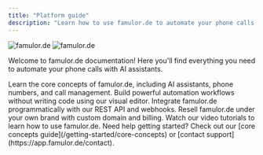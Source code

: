 ```yaml
---
title: "Platform guide"
description: "Learn how to use famulor.de to automate your phone calls with AI"
---
```


<img
  className="block dark:hidden"
  src="https://app.famulor.de/ogimage-en.jpg"
  alt="famulor.de"
/>
<img
  className="hidden dark:block"
  src="https://app.famulor.de/ogimage-en.jpg"
  alt="famulor.de"
/>

Welcome to famulor.de documentation! Here you'll find everything you need to
automate your phone calls with AI assistants.

<CardGroup cols={2}>
  <Card
    title="Platform Guide"
    icon="book"
    href="/platform-guide/overview"
    color="#06df4b">
    Learn the core concepts of famulor.de, including AI assistants, phone
    numbers, and call management.
  </Card>
  <Card
    title="No-Code Automation"
    icon="wand-magic-sparkles"
    href="/automation-platform/introduction"
    color="pink">
    Build powerful automation workflows without writing code using our visual
    editor.
  </Card>
  <Card
    title="API Reference"
    icon="code"
    href="/api-reference/introduction"
    color="blue">
    Integrate famulor.de programmatically with our REST API and webhooks.
  </Card>
  <Card
    title="White Label Program"
    icon="tag"
    href="/white-label/overview"
    color="red">
    Resell famulor.de under your own brand with custom domain and billing.
  </Card>
  <Card
    title="Video tutorials"
    icon="video"
    href="/automation-platform/tutorials/"
    color="red">
    Watch our video tutorials to learn how to use famulor.de.
  </Card>
</CardGroup>

<Note>
  Need help getting started? Check out our [core concepts
  guide](/getting-started/core-concepts) or [contact
  support](https://app.famulor.de/contact).
</Note>
